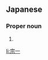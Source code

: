 ==Japanese==
{{ja-kanjitab|そう|いち|yomi=o}}

===Proper noun===
{{ja-pos|proper|そういち}}

# {{given name|male|lang=ja|sort=そういち}}

[[li:宗一]]
